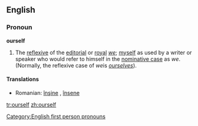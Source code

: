 ==English==

===Pronoun===
'''ourself'''

# The [[reflexive]] of the [[editorial]] or [[royal]] ''[[we]]''; [[myself]] as used by a writer or speaker who would refer to himself in the [[nominative case]] as ''we''. (Normally, the reflexive case of ''we ''is ''[[ourselves]]'').

====Translations====
*Romanian: [[înşine]] {{m}}, [[însene]] {{f}}

[[Category:English first person pronouns]]

[[tr:ourself]]
[[zh:ourself]]